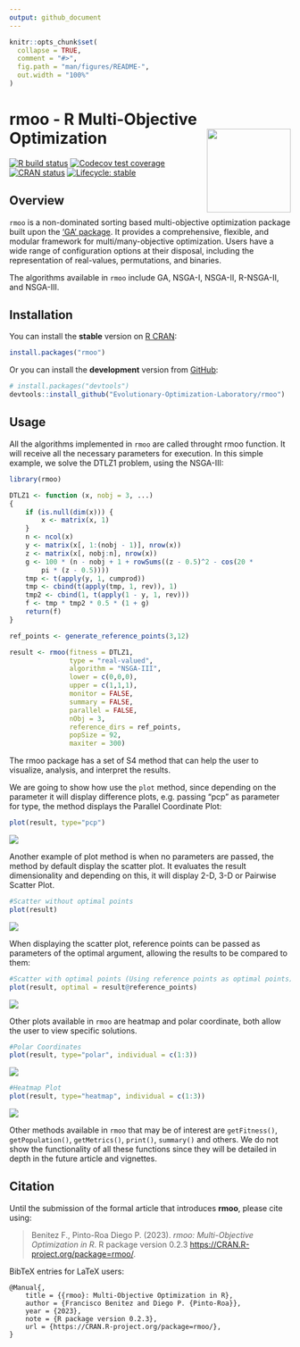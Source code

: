 ```yaml
---
output: github_document
---
```


<!-- README.md is generated from README.Rmd. Please edit that file -->

```r
knitr::opts_chunk$set(
  collapse = TRUE,
  comment = "#>",
  fig.path = "man/figures/README-",
  out.width = "100%"
)
```

# rmoo - R Multi-Objective Optimization <img src="man/figures/logo.png" align="right" width="150px" />

<!-- badges: start -->
[![R build status](https://github.com/Evolutionary-Optimization-Laboratory/rmoo/workflows/R-CMD-check/badge.svg/)](https://github.com/Evolutionary-Optimization-Laboratory/rmoo/actions/)
[![Codecov test coverage](https://codecov.io/gh/Evolutionary-Optimization-Laboratory/rmoo/branch/master/graph/badge.svg?token=QK4Z2yVUSw/)](https://app.codecov.io/gh/Evolutionary-Optimization-Laboratory/rmoo?branch=master)
[![CRAN status](https://www.r-pkg.org/badges/version/rmoo)](https://CRAN.R-project.org/package=rmoo/)
[![Lifecycle: stable](https://img.shields.io/badge/lifecycle-stable-brightgreen.svg)](https://lifecycle.r-lib.org/articles/stages.html#stable/)
<!-- badges: end -->

## Overview

`rmoo` is a non-dominated sorting based multi-objective optimization package 
built upon the ['GA' package](https://CRAN.R-project.org/package=GA). It provides a comprehensive, flexible, and modular 
framework for multi/many-objective optimization. Users have a wide range of 
configuration options at their disposal, including the representation of real-values,
permutations, and binaries. 

The algorithms available in `rmoo` include GA, NSGA-I, NSGA-II, R-NSGA-II, and NSGA-III. 

## Installation

You can install the **stable** version on [R CRAN](https://cran.r-project.org/package=rmoo):

``` r
install.packages("rmoo")
```

Or you can install the **development** version from [GitHub](https://github.com/Evolutionary-Optimization-Laboratory/rmoo):

``` r
# install.packages("devtools")
devtools::install_github("Evolutionary-Optimization-Laboratory/rmoo")
```

## Usage

All the algorithms implemented in `rmoo` are called throught rmoo function.
It will receive all the necessary parameters for execution.
In this simple example, we solve the DTLZ1 problem, using the NSGA-III:

``` r
library(rmoo)

DTLZ1 <- function (x, nobj = 3, ...) 
{
    if (is.null(dim(x))) {
        x <- matrix(x, 1)
    }
    n <- ncol(x)
    y <- matrix(x[, 1:(nobj - 1)], nrow(x))
    z <- matrix(x[, nobj:n], nrow(x))
    g <- 100 * (n - nobj + 1 + rowSums((z - 0.5)^2 - cos(20 * 
        pi * (z - 0.5))))
    tmp <- t(apply(y, 1, cumprod))
    tmp <- cbind(t(apply(tmp, 1, rev)), 1)
    tmp2 <- cbind(1, t(apply(1 - y, 1, rev)))
    f <- tmp * tmp2 * 0.5 * (1 + g)
    return(f)
}

ref_points <- generate_reference_points(3,12)

result <- rmoo(fitness = DTLZ1,
               type = "real-valued",
               algorithm = "NSGA-III",
               lower = c(0,0,0),
               upper = c(1,1,1),
               monitor = FALSE,
               summary = FALSE,
               parallel = FALSE,
               nObj = 3,
               reference_dirs = ref_points,
               popSize = 92,
               maxiter = 300)
```

The rmoo package has a set of S4 method that can help the user to visualize,
analysis, and interpret the results.

We are going to show how use the `plot` method, since depending on the parameter 
it will display difference plots, e.g. passing "pcp" as parameter for type, the 
method displays the Parallel Coordinate Plot:

``` r
plot(result, type="pcp")
```

![](https://github.com/Evolutionary-Optimization-Laboratory/rmoo/blob/master/man/figures/README-example-1.png)<!-- -->

Another example of plot method is when no parameters are passed, the method by 
default display the scatter plot. It evaluates the result dimensionality and 
depending on this, it will display 2-D, 3-D or Pairwise Scatter Plot.

``` r
#Scatter without optimal points
plot(result)
```
![](https://github.com/Evolutionary-Optimization-Laboratory/rmoo/blob/master/man/figures/README-example-2.png)<!-- -->

When displaying the scatter plot, reference points can be passed as parameters 
of the optimal argument, allowing the results to be compared to them:

``` r
#Scatter with optimal points (Using reference points as optimal points)
plot(result, optimal = result@reference_points)
```
![](https://github.com/Evolutionary-Optimization-Laboratory/rmoo/blob/master/man/figures/README-example-3.png)<!-- -->

Other plots available in `rmoo` are heatmap and polar coordinate, both allow the user
to view specific solutions.

``` r
#Polar Coordinates
plot(result, type="polar", individual = c(1:3))
```
![](https://github.com/Evolutionary-Optimization-Laboratory/rmoo/blob/master/man/figures/README-example-4.png)<!-- -->

``` r
#Heatmap Plot
plot(result, type="heatmap", individual = c(1:3))
```
![](https://github.com/Evolutionary-Optimization-Laboratory/rmoo/blob/master/man/figures/README-example-5.png)<!-- -->

Other methods available in `rmoo` that may be of interest are `getFitness()`, 
`getPopulation()`, `getMetrics()`, `print()`, `summary()` and others. 
We do not show the functionality of all these functions since they will be 
detailed in depth in the future article and vignettes.

## Citation

Until the submission of the formal article that introduces **rmoo**, please cite using:

> Benitez F., Pinto-Roa Diego P. (2023). _rmoo: Multi-Objective Optimization in R_. 
> R package version 0.2.3 <https://CRAN.R-project.org/package=rmoo/>.

BibTeX entries for LaTeX users:
```
@Manual{,
    title = {{rmoo}: Multi-Objective Optimization in R},
    author = {Francisco Benitez and Diego P. {Pinto-Roa}},
    year = {2023},
    note = {R package version 0.2.3},
    url = {https://CRAN.R-project.org/package=rmoo/},
}
```
